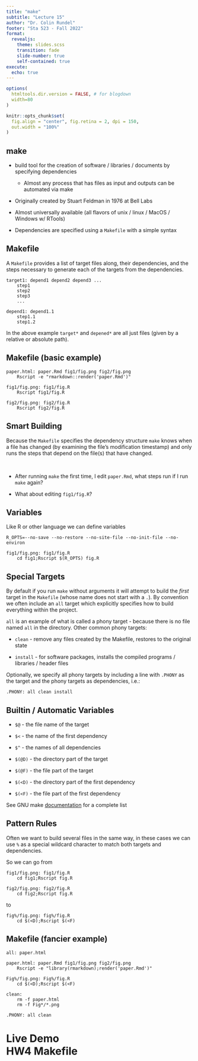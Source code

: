 ```yaml
---
title: "make"
subtitle: "Lecture 15"
author: "Dr. Colin Rundel"
footer: "Sta 523 - Fall 2022"
format:
  revealjs:
    theme: slides.scss
    transition: fade
    slide-number: true
    self-contained: true
execute: 
  echo: true
---
```


```r
options(
  htmltools.dir.version = FALSE, # for blogdown
  width=80
)

knitr::opts_chunk$set(
  fig.align = "center", fig.retina = 2, dpi = 150,
  out.width = "100%"
)
```



## make

* build tool for the creation of software / libraries / documents by specifying dependencies

  - Almost any process that has files as input and outputs can be automated via make

* Originally created by Stuart Feldman in 1976 at Bell Labs

* Almost universally available (all flavors of unix / linux / MacOS / Windows w/ RTools)

* Dependencies are specified using a `Makefile` with a simple syntax



## Makefile

A `Makefile` provides a list of target files along, their dependencies, and the steps necessary to generate each of the targets from the dependencies.

```
target1: depend1 depend2 depend3 ...
    step1
    step2
    step3
    ...

depend1: depend1.1
    step1.1
    step1.2
```

In the above example `target*` and `depened*` are all just files (given by a relative or absolute path).




## Makefile (basic example)

```make
paper.html: paper.Rmd fig1/fig.png fig2/fig.png
	Rscript -e "rmarkdown::render('paper.Rmd')"

fig1/fig.png: fig1/fig.R
	Rscript fig1/fig.R

fig2/fig.png: fig2/fig.R
	Rscript fig2/fig.R
```



## Smart Building

Because the `Makefile` specifies the dependency structure `make` knows when a file has changed (by examining the file's modification timestamp) and only runs the steps that depend on the file(s) that have changed.

<br />

* After running `make` the first time, I edit `paper.Rmd`, what steps run if I run `make` again?

* What about editing `fig1/fig.R`?



## Variables

Like R or other language we can define variables

```make
R_OPTS=--no-save --no-restore --no-site-file --no-init-file --no-environ

fig1/fig.png: fig1/fig.R
    cd fig1;Rscript $(R_OPTS) fig.R
```



## Special Targets

::: {.medium}
By default if you run `make` without arguments it will attempt to build the *first* target in the `Makefile` (whose name does not start with a `.`). By convention we often include an `all` target which explicitly specifies how to build everything within the project.

`all` is an example of what is called a phony target - because there is no file named `all` in the directory. Other common phony targets:

* `clean` - remove any files created by the Makefile, restores to the original state

* `install` - for software packages, installs the compiled programs / libraries / header files


Optionally, we specify all phony targets by including a line with `.PHONY` as the target and the phony targets as dependencies, i.e.:

```make
.PHONY: all clean install
```
:::


## Builtin / Automatic Variables

* `$@` - the file name of the target

* `$<` - the name of the first dependency

* `$^` - the names of all dependencies

* `$(@D)` - the directory part of the target

* `$(@F)` - the file part of the target

* `$(<D)` - the directory part of the first dependency

* `$(<F)` - the file part of the first dependency

::: {.aside}
See GNU make [documentation](https://www.gnu.org/software/make/manual/html_node/Automatic-Variables.html) for a complete list
:::


## Pattern Rules

Often we want to build several files in the same way, in these cases we can use `%` as a special wildcard character to match both targets and dependencies.

So we can go from

```make
fig1/fig.png: fig1/fig.R
	cd fig1;Rscript fig.R

fig2/fig.png: fig2/fig.R
	cd fig2;Rscript fig.R
```

to

```make
fig%/fig.png: fig%/fig.R
	cd $(<D);Rscript $(<F)
```



## Makefile (fancier example)

```make
all: paper.html

paper.html: paper.Rmd fig1/fig.png fig2/fig.png
    Rscript -e "library(rmarkdown);render('paper.Rmd')"

Fig%/fig.png: Fig%/fig.R
    cd $(<D);Rscript $(<F)

clean:
    rm -f paper.html
    rm -f Fig*/*.png

.PHONY: all clean
```



# Live Demo <br/> HW4 Makefile

